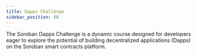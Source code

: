 ```yaml
---
title: Dapps Challenge
sidebar_position: 60
---
```



The Soroban Dapps Challenge is a dynamic course designed for developers eager to explore the potential of building decentralized applications (Dapps) on the Soroban smart contracts platform.

<DocCardList />
